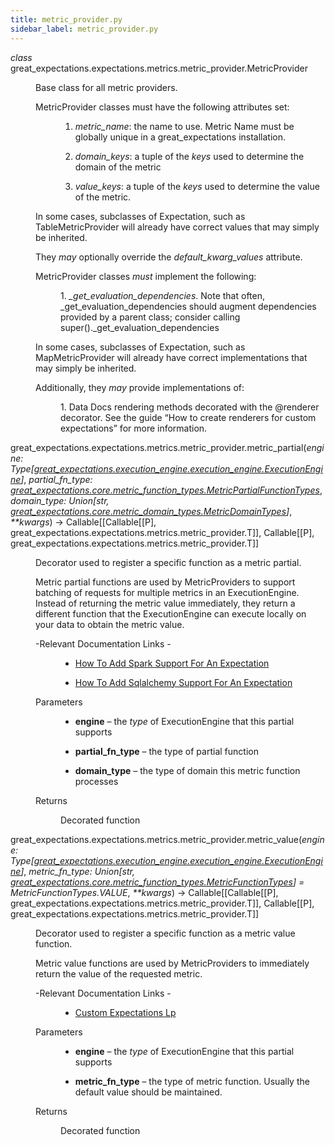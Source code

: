 ```yaml
---
title: metric_provider.py
sidebar_label: metric_provider.py
---
```



<section class="sphinx-api-doc" id="metric-provider">

<dl class="py class">
<dt class="sig sig-object py">
<em class="property"><span class="pre">class</span><span class="w"> </span></em><span class="sig-prename descclassname"><span class="pre">great_expectations.expectations.metrics.metric_provider.</span></span><span class="sig-name descname"><span class="pre">MetricProvider</span></span>
</dt>

<dd>
<p>Base class for all metric providers.</p>
<dl class="simple">
<dt>MetricProvider classes must have the following attributes set:</dt>
<dd><ol class="arabic simple">
<li><p><cite>metric_name</cite>: the name to use. Metric Name must be globally unique in
a great_expectations installation.</p></li>
<li><p><cite>domain_keys</cite>: a tuple of the <em>keys</em> used to determine the domain of the
metric</p></li>
<li><p><cite>value_keys</cite>: a tuple of the <em>keys</em> used to determine the value of
the metric.</p></li>
</ol>
</dd>
</dl>
<p>In some cases, subclasses of Expectation, such as TableMetricProvider will already
have correct values that may simply be inherited.</p>
<p>They <em>may</em> optionally override the <cite>default_kwarg_values</cite> attribute.</p>
<dl class="simple">
<dt>MetricProvider classes <em>must</em> implement the following:
</dt>
<dd>
<p>1. <cite>_get_evaluation_dependencies</cite>. Note that often, _get_evaluation_dependencies should
augment dependencies provided by a parent class; consider calling super()._get_evaluation_dependencies</p>
</dd>
</dl>
<p>In some cases, subclasses of Expectation, such as MapMetricProvider will already
have correct implementations that may simply be inherited.</p>
<dl class="simple">
<dt>Additionally, they <em>may</em> provide implementations of:
</dt>
<dd>
<p>1. Data Docs rendering methods decorated with the @renderer decorator. See the guide
“How to create renderers for custom expectations” for more information.</p>
</dd>
</dl>
</dd></dl>
<dl class="py function">
<dt class="sig sig-object py">
<span class="sig-prename descclassname"><span class="pre">great_expectations.expectations.metrics.metric_provider.</span></span><span class="sig-name descname"><span class="pre">metric_partial</span></span><span class="sig-paren">(</span><em class="sig-param"><span class="n"><span class="pre">engine</span></span><span class="p"><span class="pre">:</span></span><span class="w"> </span><span class="n"><span class="pre">Type</span><span class="p"><span class="pre">[</span></span><a class="reference internal" href="../../execution_engine/ExecutionEngine_class" title="great_expectations.execution_engine.execution_engine.ExecutionEngine"><span class="pre">great_expectations.execution_engine.execution_engine.ExecutionEngine</span></a><span class="p"><span class="pre">]</span></span></span></em>, <em class="sig-param"><span class="n"><span class="pre">partial_fn_type</span></span><span class="p"><span class="pre">:</span></span><span class="w"> </span><span class="n"><a class="reference internal" href="../../core/metric_function_types/MetricPartialFunctionTypes_class" title="great_expectations.core.metric_function_types.MetricPartialFunctionTypes"><span class="pre">great_expectations.core.metric_function_types.MetricPartialFunctionTypes</span></a></span></em>, <em class="sig-param"><span class="n"><span class="pre">domain_type</span></span><span class="p"><span class="pre">:</span></span><span class="w"> </span><span class="n"><span class="pre">Union</span><span class="p"><span class="pre">[</span></span><span class="pre">str</span><span class="p"><span class="pre">,</span></span><span class="w"> </span><a class="reference internal" href="../../core/metric_domain_types/MetricDomainTypes_class" title="great_expectations.core.metric_domain_types.MetricDomainTypes"><span class="pre">great_expectations.core.metric_domain_types.MetricDomainTypes</span></a><span class="p"><span class="pre">]</span></span></span></em>, <em class="sig-param"><span class="o"><span class="pre">**</span></span><span class="n"><span class="pre">kwargs</span></span></em><span class="sig-paren">)</span> <span class="sig-return"><span class="sig-return-icon">→</span> <span class="sig-return-typehint"><span class="pre">Callable</span><span class="p"><span class="pre">[</span></span><span class="p"><span class="pre">[</span></span><span class="pre">Callable</span><span class="p"><span class="pre">[</span></span><span class="p"><span class="pre">[</span></span><span class="pre">P</span><span class="p"><span class="pre">]</span></span><span class="p"><span class="pre">,</span></span><span class="w"> </span><span class="pre">great_expectations.expectations.metrics.metric_provider.T</span><span class="p"><span class="pre">]</span></span><span class="p"><span class="pre">]</span></span><span class="p"><span class="pre">,</span></span><span class="w"> </span><span class="pre">Callable</span><span class="p"><span class="pre">[</span></span><span class="p"><span class="pre">[</span></span><span class="pre">P</span><span class="p"><span class="pre">]</span></span><span class="p"><span class="pre">,</span></span><span class="w"> </span><span class="pre">great_expectations.expectations.metrics.metric_provider.T</span><span class="p"><span class="pre">]</span></span><span class="p"><span class="pre">]</span></span></span></span>
</dt>

<dd>
<p>Decorator used to register a specific function as a metric partial.</p>
<p>Metric partial functions are used by MetricProviders to support batching of
requests for multiple metrics in an ExecutionEngine. Instead of returning
the metric value immediately, they return a different function that the
ExecutionEngine can execute locally on your data to obtain the metric value.</p>
<dl class="simple">
<dt>-Relevant Documentation Links
-
</dt>
<dd><ul class="simple">
<li><p><a class="reference external" href="https://docs.greatexpectations.io/docs/guides/expectations/features_custom_expectations/how_to_add_spark_support_for_an_expectation">How To Add Spark Support For An Expectation</a></p></li>
<li><p><a class="reference external" href="https://docs.greatexpectations.io/docs/guides/expectations/features_custom_expectations/how_to_add_sqlalchemy_support_for_an_expectation">How To Add Sqlalchemy Support For An Expectation</a></p></li>
</ul>
</dd>
</dl>
<dl class="field-list simple">
<dt class="field-odd">Parameters
</dt>

<dd class="field-odd"><ul class="simple">
<li><p><strong>engine</strong> – the <em>type</em> of ExecutionEngine that this partial supports</p></li>
<li><p><strong>partial_fn_type</strong> – the type of partial function</p></li>
<li><p><strong>domain_type</strong> – the type of domain this metric function processes</p></li>
</ul>
</dd>
<dt class="field-even">Returns
</dt>

<dd class="field-even"><p>Decorated function</p>
</dd>
</dl>
</dd></dl>
<dl class="py function">
<dt class="sig sig-object py">
<span class="sig-prename descclassname"><span class="pre">great_expectations.expectations.metrics.metric_provider.</span></span><span class="sig-name descname"><span class="pre">metric_value</span></span><span class="sig-paren">(</span><em class="sig-param"><span class="n"><span class="pre">engine</span></span><span class="p"><span class="pre">:</span></span><span class="w"> </span><span class="n"><span class="pre">Type</span><span class="p"><span class="pre">[</span></span><a class="reference internal" href="../../execution_engine/ExecutionEngine_class" title="great_expectations.execution_engine.execution_engine.ExecutionEngine"><span class="pre">great_expectations.execution_engine.execution_engine.ExecutionEngine</span></a><span class="p"><span class="pre">]</span></span></span></em>, <em class="sig-param"><span class="n"><span class="pre">metric_fn_type</span></span><span class="p"><span class="pre">:</span></span><span class="w"> </span><span class="n"><span class="pre">Union</span><span class="p"><span class="pre">[</span></span><span class="pre">str</span><span class="p"><span class="pre">,</span></span><span class="w"> </span><a class="reference internal" href="../../core/metric_function_types/MetricFunctionTypes_class" title="great_expectations.core.metric_function_types.MetricFunctionTypes"><span class="pre">great_expectations.core.metric_function_types.MetricFunctionTypes</span></a><span class="p"><span class="pre">]</span></span></span><span class="w"> </span><span class="o"><span class="pre">=</span></span><span class="w"> </span><span class="default_value"><span class="pre">MetricFunctionTypes.VALUE</span></span></em>, <em class="sig-param"><span class="o"><span class="pre">**</span></span><span class="n"><span class="pre">kwargs</span></span></em><span class="sig-paren">)</span> <span class="sig-return"><span class="sig-return-icon">→</span> <span class="sig-return-typehint"><span class="pre">Callable</span><span class="p"><span class="pre">[</span></span><span class="p"><span class="pre">[</span></span><span class="pre">Callable</span><span class="p"><span class="pre">[</span></span><span class="p"><span class="pre">[</span></span><span class="pre">P</span><span class="p"><span class="pre">]</span></span><span class="p"><span class="pre">,</span></span><span class="w"> </span><span class="pre">great_expectations.expectations.metrics.metric_provider.T</span><span class="p"><span class="pre">]</span></span><span class="p"><span class="pre">]</span></span><span class="p"><span class="pre">,</span></span><span class="w"> </span><span class="pre">Callable</span><span class="p"><span class="pre">[</span></span><span class="p"><span class="pre">[</span></span><span class="pre">P</span><span class="p"><span class="pre">]</span></span><span class="p"><span class="pre">,</span></span><span class="w"> </span><span class="pre">great_expectations.expectations.metrics.metric_provider.T</span><span class="p"><span class="pre">]</span></span><span class="p"><span class="pre">]</span></span></span></span>
</dt>

<dd>
<p>Decorator used to register a specific function as a metric value function.</p>
<p>Metric value functions are used by MetricProviders to immediately return
the value of the requested metric.</p>
<dl class="simple">
<dt>-Relevant Documentation Links
-
</dt>
<dd><ul class="simple">
<li><p><a class="reference external" href="https://docs.greatexpectations.io/docs/guides/expectations/custom_expectations_lp">Custom Expectations Lp</a></p></li>
</ul>
</dd>
</dl>
<dl class="field-list simple">
<dt class="field-odd">Parameters
</dt>

<dd class="field-odd"><ul class="simple">
<li><p><strong>engine</strong> – the <em>type</em> of ExecutionEngine that this partial supports</p></li>
<li><p><strong>metric_fn_type</strong> – the type of metric function. Usually the default value should be maintained.</p></li>
</ul>
</dd>
<dt class="field-even">Returns
</dt>

<dd class="field-even"><p>Decorated function</p>
</dd>
</dl>
</dd></dl>
</section>